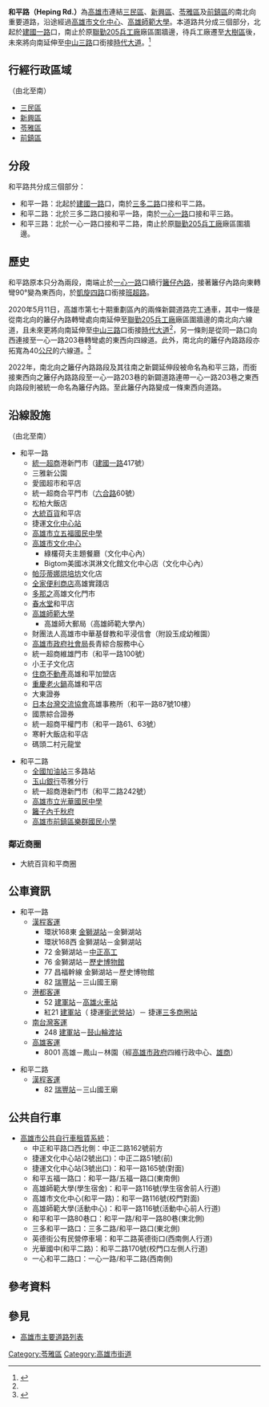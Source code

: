 {{Infobox TwRoad2
|bgcolorh= 
|colorh=
|code=
|name=和平路
|enname=Heping Rd.
|level=一般道路
|length=
|sec=一路<small>（[[三民區|三民]]、[[新興區_(高雄市)|新興]]、[[苓雅區|苓雅區]]）</small><br>二路<small>（[[苓雅區|苓雅]]、[[前鎮區|前鎮區]]）</small><br>三路<small>（[[前鎮區|前鎮區]]）</small>
|lastext=
|line=
|start=[[建國路_(高雄市)|建國一路]]
|end=[[聯勤205兵工廠|聯勤205兵工廠]]圍牆邊<br>（未來將延伸至[[中山路_(高雄市區)|中山三路]]）<ref name="seventy"/><ref name="Heping"/>
|junc=[[七賢路|七賢三路]]、[[六合路_(高雄市)|六合路]]、<br>[[中正路_(高雄市)|中正二路]]、[[五福路_(高雄市)|五福一路]]、<br>[[四維路_(高雄市)|四維二路]]、[[三多路_(高雄市)|三多二路]]、<br>[[二聖路|二聖一路]]、[[一心路|一心一路]]、<br>[[籬仔內路|籬仔內路]]
|img=Heping Road, Kaohsiung.jpg|thumb
|cap=和平一路
|size=
|left=
|right=
|leftlink=
|leftdirection=N
|rightlink=
|rightdirection=S
|SN=
|SNtype=
|SNNum=
|SN2=
|SN2type=
|SN2Num=
|SN3=
|SN3type=
|SN3Num=
}}
'''和平路（Heping Rd.）'''為[[高雄市|高雄市]]連結[[三民區|三民區]]、[[新興區_(高雄市)|新興區]]、[[苓雅區|苓雅區]]及[[前鎮區|前鎮區]]的南北向重要道路，沿途經過[[高雄市文化中心|高雄市文化中心]]、[[高雄師範大學|高雄師範大學]]。本道路共分成三個部分，北起於[[建國路_(高雄市)|建國一路]]口，南止於原[[聯勤205兵工廠|聯勤205兵工廠]]廠區圍牆邊，待兵工廠遷至[[大樹區|大樹區]]後，未來將向南延伸至[[中山路_(高雄市區)|中山三路]]口銜接[[時代大道_(高雄市)|時代大道]]。<ref name="Heping">{{Cite web |url=https://twur.cpami.gov.tw/resources/urbancase/govplan/189/O26-03-%E5%B7%A5%E4%BD%9C%E6%9C%83%E8%AD%B0%E7%B0%A1%E5%A0%B1.pdf |title=高雄市多功能經貿園區暨中島周邊油槽遷移都市更新整體計畫 高雄市政府 |date=2016-02-26 |publisher=內政部營建署 |language=zh-tw }}</ref>

== 行經行政區域 ==
（由北至南）
* [[三民區|三民區]]
* [[新興區_(高雄市)|新興區]]
* [[苓雅區|苓雅區]]
* [[前鎮區|前鎮區]]

== 分段 ==
和平路共分成三個部分：
* 和平一路：北起於[[建國路_(高雄市)|建國一路]]口，南於[[三多路_(高雄市)|三多二路]]口接和平二路。
* 和平二路：北於三多二路口接和平一路，南於[[一心路|一心一路]]口接和平三路。
* 和平三路：北於一心一路口接和平二路，南止於原[[聯勤205兵工廠|聯勤205兵工廠]]廠區圍牆邊。

== 歷史 ==
和平路原本只分為兩段，南端止於[[一心路|一心一路]]口續行[[籬仔內路|籬仔內路]]，接著籬仔內路向東轉彎90°變為東西向，於[[凱旋路_(高雄市區)|凱旋四路]]口銜接[[班超路|班超路]]。

2020年5月11日，高雄市第七十期重劃區內的兩條新闢道路完工通車，其中一條是從南北向的籬仔內路轉彎處向南延伸至[[聯勤205兵工廠|聯勤205兵工廠]]廠區圍牆邊的南北向六線道，且未來更將向南延伸至[[中山路_(高雄市區)|中山三路]]口銜接[[時代大道|時代大道]]<ref name="Heping"/>，另一條則是從同一路口向西連接至一心一路203巷轉彎處的東西向四線道。此外，南北向的籬仔內路路段亦拓寬為40[[公尺|公尺]]的六線道。<ref name="seventy">{{cite press release|title=佔地8公頃 高雄第70期重劃區竣工通車 - 生活 - 自由時報電子報|publisher=自由時報|date=2020-05-12|url=https://news.ltn.com.tw/news/life/paper/1372062|language=zh-tw|access-date=2022-04-05|archive-date=2020-06-04|archive-url=https://web.archive.org/web/20200604150007/https://news.ltn.com.tw/news/life/paper/1372062|dead-url=no}}</ref>

2022年，南北向之籬仔內路路段及其往南之新闢延伸段被命名為和平三路，而銜接東西向之籬仔內路路段至一心一路203巷的新闢道路連帶一心一路203巷之東西向路段則被統一命名為籬仔內路。至此籬仔內路變成一條東西向道路。

== 沿線設施 ==
（由北至南）
* 和平一路
** [[統一超商|統一超商]]港新門市（[[建國路_(高雄市)|建國一路]]417號）
** 三雅新公園
** 愛國超市和平店
** 統一超商合平門市（[[六合路_(高雄市)|六合路]]60號）
** 松柏大飯店
** [[大統百貨|大統百貨]]和平店
** <!-- 注释出：[[File:Kaohsiung_Metro_Logo(Logo_Only).svg|23px]] -->捷運[[文化中心站_(高雄市)|文化中心站]]
** [[高雄市立五福國民中學|高雄市立五福國民中學]]
** [[高雄市文化中心|高雄市文化中心]]
*** 綠欉荷夫主題餐廳（文化中心內）
*** Bigtom美國冰淇淋文化館文化中心店（文化中心內）
** [[帕莎蒂娜烘培坊|帕莎蒂娜烘培坊]]文化店
** [[全家便利商店|全家便利商店]]高雄實踐店
** [[多那之|多那之]]高雄文化門市
** [[春水堂|春水堂]]和平店
** [[高雄師範大學|高雄師範大學]]
*** 高雄師大郵局（高雄師範大學內）
** 財團法人高雄市中華基督教和平浸信會（附設玉成幼稚園）
** [[高雄市政府社會局|高雄市政府社會局]]長青綜合服務中心
** 統一超商維雄門市（和平一路100號）
** 小王子文化店
** [[住商不動產|住商不動產]]高雄和平加盟店 
** [[重慶老火鍋|重慶老火鍋]]高雄和平店
** 大東證券
** [[日本台灣交流協會|日本台灣交流協會]]高雄事務所（和平一路87號10樓）
** 國票綜合證券
** 統一超商平權門市（和平一路61、63號）
** 寒軒大飯店和平店
** 碼頭二村元龍堂

* 和平二路
** [[全國加油站|全國加油站]]三多路站
** [[玉山銀行|玉山銀行]]苓雅分行
** 統一超商港新門市（和平二路242號）
** [[高雄市立光華國民中學|高雄市立光華國民中學]]
** [[籬子內|籬子內]][[千秋府|千秋府]]
** [[高雄市前鎮區樂群國民小學|高雄市前鎮區樂群國民小學]]

=== 鄰近商圈 ===
* 大統百貨和平商圈

== 公車資訊 ==
* 和平一路
** [[漢程客運|漢程客運]]
*** 環狀168東 [[金獅湖站|金獅湖站]]－金獅湖站
*** 環狀168西 金獅湖站－金獅湖站
*** 72 金獅湖站－[[高雄市立中正高級工業職業學校|中正高工]]
*** 76 金獅湖站－[[歷史博物館|歷史博物館]]
*** 77 昌福幹線 金獅湖站－歷史博物館
*** 82 [[瑞豐站|瑞豐站]]－三山國王廟
** [[港都客運|港都客運]]
*** 52 [[建軍站|建軍站]]－[[高雄火車站|高雄火車站]]
*** 紅21 [[建軍站|建軍站]]（<!-- 注释出：[[File:Kaohsiung_Metro_Logo(Logo_Only).svg|23px]] -->捷運[[衛武營站|衛武營站]]）－<!-- 注释出：[[File:Kaohsiung_Metro_Logo(Logo_Only).svg|23px]] -->捷運[[三多商圈站|三多商圈站]]
** [[南台灣客運|南台灣客運]]
*** 248 [[建軍站|建軍站]]－[[鼓山輪渡站|鼓山輪渡站]]
** [[高雄客運|高雄客運]]
*** 8001 高雄－鳳山－林園（經[[高雄市政府|高雄市政府]]四維行政中心、[[高雄市立高雄高級商業職業學校|雄商]]）

* 和平二路
** [[漢程客運|漢程客運]]
*** 82 [[瑞豐站|瑞豐站]]－三山國王廟

== 公共自行車 ==
* [[高雄市公共自行車租賃系統|高雄市公共自行車租賃系統]]：
** 中正和平路口西北側：中正二路162號前方
** 捷運文化中心站(2號出口)：中正二路51號(前)
** 捷運文化中心站(3號出口)：和平一路165號(對面)
** 和平五福一路口：和平一路/五福一路口(東南側)
** 高雄師範大學(學生宿舍)：和平一路116號(學生宿舍前人行道)
** 高雄市文化中心(和平一路)：和平一路116號(校門對面)
** 高雄師範大學(活動中心)：和平一路116號(活動中心前人行道)
** 和平和平一路80巷口：和平一路/和平一路80巷(東北側)
** 三多和平一路口：三多二路/和平一路口(東北側)
** 英德街公有民營停車場：和平二路英德街口(西南側人行道)
** 光華國中(和平二路)：和平二路170號(校門口左側人行道)
** 一心和平二路口：一心一路/和平二路(西南側)

== 參考資料 ==
{{Reflist}}

== 參見 ==
* [[高雄市主要道路列表|高雄市主要道路列表]]

{{高雄市重要道路}}
[[Category:苓雅區|Category:苓雅區]]
[[Category:高雄市街道|Category:高雄市街道]]